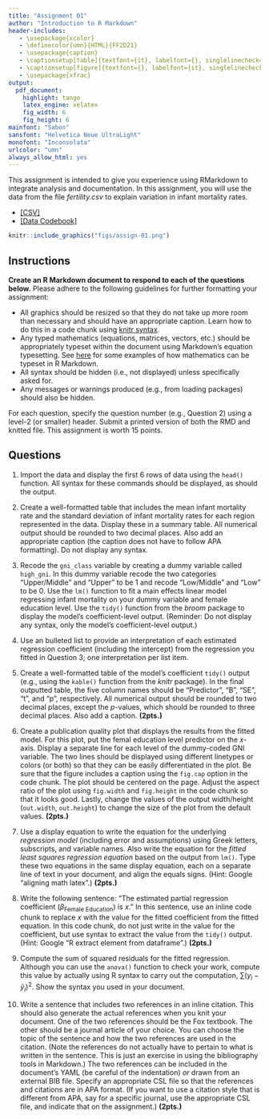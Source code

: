 ```yaml
---
title: "Assignment 01"
author: "Introduction to R Markdown"
header-includes:
   - \usepackage{xcolor}
   - \definecolor{umn}{HTML}{FF2D21}
   - \usepackage{caption}
   - \captionsetup[table]{textfont={it}, labelfont={}, singlelinecheck=false, labelsep=newline}
   - \captionsetup[figure]{textfont={}, labelfont={it}, singlelinecheck=false, labelsep=period}
   - \usepackage{xfrac}
output: 
  pdf_document:
    highlight: tango
    latex_engine: xelatex
    fig_width: 6
    fig_height: 6
mainfont: "Sabon"
sansfont: "Helvetica Neue UltraLight"
monofont: "Inconsolata"
urlcolor: "umn"
always_allow_html: yes
---
```


\frenchspacing


This assignment is intended to give you experience using RMarkdown to integrate analysis and documentation. In this assignment, you will use the data from the file *fertility.csv* to explain variation in infant mortality rates. 

- [[CSV]](https://raw.githubusercontent.com/zief0002/epsy-8252/master/data/fertility.csv)
- [[Data Codebook]](http://zief0002.github.io/epsy-8252/codebooks/fertility.html)


```r
knitr::include_graphics("figs/assign-01.png")
```


## Instructions

**Create an R Markdown document to respond to each of the questions below.** Please adhere to the following guidelines for further formatting your assignment:

- All graphics should be resized so that they do not take up more room than necessary and should have an appropriate caption. Learn how to do this in a code chunk using [knitr syntax](http://yihui.name/knitr/).
- Any typed mathematics (equations, matrices, vectors, etc.) should be appropriately typeset within the document using Markdown's equation typesetting. See [here](http://www.calvin.edu/~rpruim/courses/m343/F12/RStudio/LatexExamples.html) for some examples of how mathematics can be typeset in R Markdown.
- All syntax should be hidden (i.e., not displayed) unless specifically asked for.
- Any messages or warnings produced (e.g., from loading packages) should also be hidden.

For each question, specify the question number (e.g., Question 2) using a level-2 (or smaller) header. Submit a printed version of both the RMD and knitted file. This assignment is worth 15 points.

\newpage

## Questions

1. Import the data and display the first 6 rows of data using the `head()` function. All syntax for these commands should be displayed, as should the output.

2. Create a well-formatted table that includes the mean infant mortality rate and the standard deviation of infant mortality rates for each region represented in the data. Display these in a summary table. All numerical output should be rounded to two decimal places. Also add an appropriate caption (the caption does not have to follow APA formatting). Do not display any syntax.

3. Recode the `gni_class` variable by creating a dummy variable called `high_gni`. In this dummy variable recode the two categories "Upper/Middle" and "Upper" to be 1 and recode "Low/Middle" and "Low" to be 0. Use the `lm()` function to fit a main effects linear model regressing infant mortality on your dummy variable and female education level. Use the `tidy()` function from the *broom* package to display the model's coefficient-level output. (Reminder: Do not display any syntax, only the model's coefficient-level output.)

4. Use an bulleted list to provide an interpretation of each estimated regression coefficient (including the intercept) from the regression you fitted in Question 3; one interpretation per list item.

5. Create a well-formatted table of the model's coefficient `tidy()` output (e.g., using the `kable()` function from the *knitr* package). In the final outputted table, the five column names should be "Predictor", "B", "SE", "t", and "p", respectively. All numerical output should be rounded to two decimal places, except the *p*-values, which should be rounded to three decimal places. Also add a caption. **(2pts.)**

6. Create a publication quality plot that displays the results from the fitted model. For this plot, put the femal education level predictor on the *x*-axis. Display a separate line for each level of the dummy-coded GNI variable. The two lines should be displayed using different linetypes or colors (or both) so that they can be easily differentiated in the plot. Be sure that the figure includes a caption using the `fig.cap` option in the code chunk. The plot should be centered on the page. Adjust the aspect ratio of the plot using `fig.width` and `fig.height` in the code chunk so that it looks good. Lastly, change the values of the output width/height (`out.width`, `out.height`) to change the size of the plot from the default values. **(2pts.)**

7. Use a display equation to write the equation for the underlying *regression model* (including error and assumptions) using Greek letters, subscripts, and variable names. Also write the equation for the *fitted least squares regression equation* based on the output from `lm()`. Type these two equations in the same display equation, each on a separate line of text in your document, and align the equals signs. (Hint: Google "aligning math latex".) **(2pts.)**

8. Write the following sentence: "The estimated partial regression coefficient ($\beta_\mathrm{Female~Education}$) is $x$." In this sentence, use an inline code chunk to replace $x$ with the value for the fitted coefficient from the fitted equation. In this code chunk, do not just write in the value for the coefficient, but use syntax to extract the value from the `tidy()` output. (Hint: Google "R extract element from dataframe".) **(2pts.)**

9. Compute the sum of squared residuals for the fitted regression. Although you can use the `anova()` function to check your work, compute this value by actually using R syntax to carry out the computation, $\sum(y_i - \hat{y}_i)^2$. Show the syntax you used in your document.

10. Write a sentence that includes two references in an inline citation. This should also generate the actual references when you knit your document. One of the two references should be the Fox textbook. The other should be a journal article of your choice. You can choose the topic of the sentence and how the two references are used in the citation. (Note the references do not actually have to pertain to what is written in the sentence. This is just an exercise in using the bibliography tools in Markdown.) The two references can be included in the document's YAML (be careful of the indentation) *or* drawn from an external BIB file. Specify an appropriate CSL file so that the references and citations are in APA format. (If you want to use a citation style that is different from APA, say for a specific journal, use the appropriate CSL file, and indicate that on the assignment.) **(2pts.)**